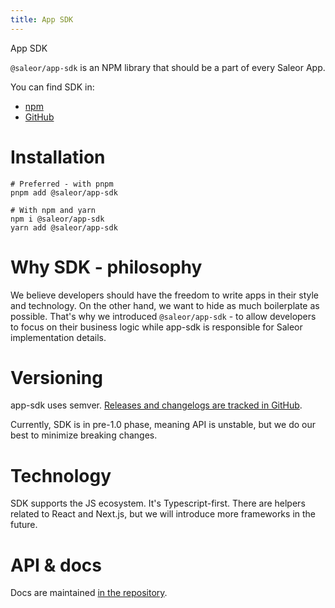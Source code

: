 ```yaml
---
title: App SDK
---
```


App SDK

`@saleor/app-sdk` is an NPM library that should be a part of every Saleor App.

You can find SDK in:

- [npm](https://www.npmjs.com/package/@saleor/app-sdk)
- [GitHub](https://github.com/saleor/saleor-app-sdk)

# Installation

```shell
# Preferred - with pnpm
pnpm add @saleor/app-sdk

# With npm and yarn
npm i @saleor/app-sdk
yarn add @saleor/app-sdk
```

# Why SDK - philosophy

We believe developers should have the freedom to write apps in their style and technology. On the other hand, we want to hide as much boilerplate as possible.
That's why we introduced `@saleor/app-sdk` - to allow developers to focus on their business logic while app-sdk is responsible for Saleor implementation details.

# Versioning

app-sdk uses semver. [Releases and changelogs are tracked in GitHub](https://github.com/saleor/saleor-app-sdk/releases).

Currently, SDK is in pre-1.0 phase, meaning API is unstable, but we do our best to minimize breaking changes.

# Technology

SDK supports the JS ecosystem. It's Typescript-first. There are helpers related to React and Next.js, but we will introduce more frameworks in the future.

# API & docs

Docs are maintained [in the repository](https://github.com/saleor/saleor-app-sdk/tree/main/docs).
